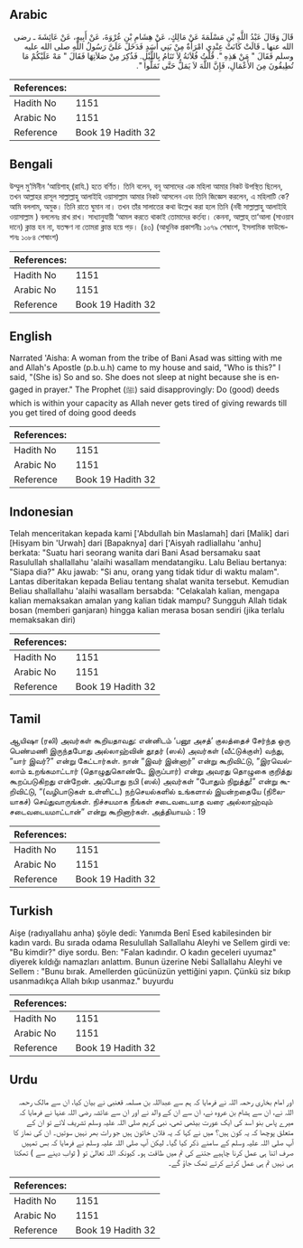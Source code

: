 ## Arabic


<div dir="rtl" lang="ar" style={{fontSize:'larger',backgroundColor:'#f8f9fa',padding:20}}>
قَالَ وَقَالَ عَبْدُ اللَّهِ بْنِ مَسْلَمَةَ عَنْ مَالِكٍ، عَنْ هِشَامِ بْنِ عُرْوَةَ، عَنْ أَبِيهِ، عَنْ عَائِشَةَ ـ رضى الله عنها ـ قَالَتْ كَانَتْ عِنْدِي امْرَأَةٌ مِنْ بَنِي أَسَدٍ فَدَخَلَ عَلَىَّ رَسُولُ اللَّهِ صلى الله عليه وسلم فَقَالَ ‏"‏ مَنْ هَذِهِ ‏"‏‏.‏ قُلْتُ فُلاَنَةُ لاَ تَنَامُ بِاللَّيْلِ‏.‏ فَذُكِرَ مِنْ صَلاَتِهَا فَقَالَ ‏"‏ مَهْ عَلَيْكُمْ مَا تُطِيقُونَ مِنَ الأَعْمَالِ، فَإِنَّ اللَّهَ لاَ يَمَلُّ حَتَّى تَمَلُّوا ‏"‏‏.‏
</div>
<div style={{backgroundColor:'#f8f9fa',padding:20, marginBottom: 10}}><table> <thead> <tr> <th>References:</th> <th></th> </tr> </thead> <tbody><tr><td>Hadith No</td><td>1151</td></tr><tr><td>Arabic No</td><td>1151</td></tr><tr><td>Reference</td><td>Book 19 Hadith 32</td></tr></tbody></table></div>

## Bengali


<div dir="ltr" lang="bn" style={{fontSize:'larger',backgroundColor:'#f8f9fa',padding:20}}>
উম্মুল মু’মিনীন ‘আয়িশাহ্ (রাযি.) হতে বর্ণিত। তিনি বলেন, বনূ আসাদের এক মহিলা আমার নিকট উপস্থিত ছিলেন, তখন আল্লাহর রাসূল সাল্লাল্লাহু আলাইহি ওয়াসাল্লাম আমার নিকট আসলেন এবং তিনি জিজ্ঞেস করলেন, এ মহিলাটি কে? আমি বললাম, অমুক। তিনি রাতে ঘুমান না। তখন তাঁর সালাতের কথা উল্লেখ করা হলে তিনি (নবী সাল্লাল্লাহু আলাইহি ওয়াসাল্লাম ) বললেনঃ রাখ রাখ। সাধ্যানুযায়ী ‘আমল করতে থাকাই তোমাদের কর্তব্য। কেননা, আল্লাহ্ তা‘আলা (সাওয়াব দানে) ক্লান্ত হন না, যতক্ষণ না তোমরা ক্লান্ত হয়ে পড়। (৪৩) (আধুনিক প্রকাশনীঃ ১০৭৯ শেষাংশ, ইসলামিক ফাউন্ডেশনঃ ১০৮৪ শেষাংশ)
</div>
<div style={{backgroundColor:'#f8f9fa',padding:20, marginBottom: 10}}><table> <thead> <tr> <th>References:</th> <th></th> </tr> </thead> <tbody><tr><td>Hadith No</td><td>1151</td></tr><tr><td>Arabic No</td><td>1151</td></tr><tr><td>Reference</td><td>Book 19 Hadith 32</td></tr></tbody></table></div>

## English


<div dir="ltr" lang="en" style={{fontSize:'larger',backgroundColor:'#f8f9fa',padding:20}}>
Narrated 'Aisha: A woman from the tribe of Bani Asad was sitting with me and Allah's Apostle (p.b.u.h) came to my house and said, "Who is this?" I said, "(She is) So and so. She does not sleep at night because she is engaged in prayer." The Prophet (ﷺ) said disapprovingly: Do (good) deeds which is within your capacity as Allah never gets tired of giving rewards till you get tired of doing good deeds
</div>
<div style={{backgroundColor:'#f8f9fa',padding:20, marginBottom: 10}}><table> <thead> <tr> <th>References:</th> <th></th> </tr> </thead> <tbody><tr><td>Hadith No</td><td>1151</td></tr><tr><td>Arabic No</td><td>1151</td></tr><tr><td>Reference</td><td>Book 19 Hadith 32</td></tr></tbody></table></div>

## Indonesian


<div dir="ltr" lang="id" style={{fontSize:'larger',backgroundColor:'#f8f9fa',padding:20}}>
Telah menceritakan kepada kami ['Abdullah bin Maslamah] dari [Malik] dari [Hisyam bin 'Urwah] dari [Bapaknya] dari ['Aisyah radliallahu 'anhu] berkata: "Suatu hari seorang wanita dari Bani Asad bersamaku saat Rasulullah shallallahu 'alaihi wasallam mendatangiku. Lalu Beliau bertanya: "Siapa dia?" Aku jawab: "Si anu, orang yang tidak tidur di waktu malam". Lantas diberitakan kepada Beliau tentang shalat wanita tersebut. Kemudian Beliau shallallahu 'alaihi wasallam bersabda: "Celakalah kalian, mengapa kalian memaksakan amalan yang kalian tidak mampu? Sungguh Allah tidak bosan (memberi ganjaran) hingga kalian merasa bosan sendiri (jika terlalu memaksakan diri)
</div>
<div style={{backgroundColor:'#f8f9fa',padding:20, marginBottom: 10}}><table> <thead> <tr> <th>References:</th> <th></th> </tr> </thead> <tbody><tr><td>Hadith No</td><td>1151</td></tr><tr><td>Arabic No</td><td>1151</td></tr><tr><td>Reference</td><td>Book 19 Hadith 32</td></tr></tbody></table></div>

## Tamil


<div dir="ltr" lang="ta" style={{fontSize:'larger',backgroundColor:'#f8f9fa',padding:20}}>
ஆயிஷா (ரலி) அவர்கள் கூறியதாவது: என்னிடம் ‘பனூ அசத்’ குலத்தைச் சேர்ந்த ஒரு பெண்மணி இருந்தபோது அல்லாஹ்வின் தூதர் (ஸல்) அவர்கள் (வீட்டுக்குள்) வந்து, “யார் இவர்?” என்று கேட்டார்கள். நான் “இவர் இன்னார்” என்று கூறிவிட்டு, “இரவெல்லாம் உறங்கமாட்டார் (தொழுதுகொண்டே இருப்பார்) என்று அவரது தொழுகை குறித்து கூறப்படுகிறது என்றேன். அப்போது நபி (ஸல்) அவர்கள் “போதும் நிறுத்து!” என்று கூறிவிட்டு, “(வழிபாடுகள் உள்ளிட்ட) நற்செயல்களில் உங்களால் இயன்றதையே (நிலையாகச்) செய்துவாருங்கள். நிச்சயமாக நீங்கள் சடைவடையாத வரை அல்லாஹ்வும் சடைவடையமாட்டான்” என்று கூறினார்கள். அத்தியாயம் : 19
</div>
<div style={{backgroundColor:'#f8f9fa',padding:20, marginBottom: 10}}><table> <thead> <tr> <th>References:</th> <th></th> </tr> </thead> <tbody><tr><td>Hadith No</td><td>1151</td></tr><tr><td>Arabic No</td><td>1151</td></tr><tr><td>Reference</td><td>Book 19 Hadith 32</td></tr></tbody></table></div>

## Turkish


<div dir="ltr" lang="tr" style={{fontSize:'larger',backgroundColor:'#f8f9fa',padding:20}}>
Aişe (radıyallahu anha) şöyle dedi: Yanımda Benî Esed kabilesinden bir kadın vardı. Bu sırada odama Resulullah Sallallahu Aleyhi ve Sellem girdi ve: "Bu kimdir?" diye sordu. Ben: "Falan kadındır. O kadın geceleri uyumaz" diyerek kıldığı namazları anlattım. Bunun üzerine Nebi Sallallahu Aleyhi ve Sellem : "Bunu bırak. Amellerden gücünüzün yettiğini yapın. Çünkü siz bıkıp usanmadıkça Allah bıkıp usanmaz." buyurdu
</div>
<div style={{backgroundColor:'#f8f9fa',padding:20, marginBottom: 10}}><table> <thead> <tr> <th>References:</th> <th></th> </tr> </thead> <tbody><tr><td>Hadith No</td><td>1151</td></tr><tr><td>Arabic No</td><td>1151</td></tr><tr><td>Reference</td><td>Book 19 Hadith 32</td></tr></tbody></table></div>

## Urdu


<div dir="rtl" lang="ur" style={{fontSize:'larger',backgroundColor:'#f8f9fa',padding:20}}>
اور امام بخاری رحمہ اللہ نے فرمایا کہ ہم سے عبداللہ بن مسلمہ قعنبی نے بیان کیا، ان سے مالک رحمہ اللہ نے، ان سے ہشام بن عروہ نے، ان سے ان کے والد نے اور ان سے عائشہ رضی اللہ عنہا نے فرمایا کہ میرے پاس بنو اسد کی ایک عورت بیٹھی تھی، نبی کریم صلی اللہ علیہ وسلم تشریف لائے تو ان کے متعلق پوچھا کہ یہ کون ہیں؟ میں نے کہا کہ یہ فلاں خاتون ہیں جو رات بھر نہیں سوتیں۔ ان کی نماز کا آپ صلی اللہ علیہ وسلم کے سامنے ذکر کیا گیا۔ لیکن آپ صلی اللہ علیہ وسلم نے فرمایا کہ بس تمہیں صرف اتنا ہی عمل کرنا چاہیے جتنے کی تم میں طاقت ہو۔ کیونکہ اللہ تعالیٰ تو ( ثواب دینے سے ) تھکتا ہی نہیں تم ہی عمل کرتے کرتے تھک جاؤ گے۔
</div>
<div style={{backgroundColor:'#f8f9fa',padding:20, marginBottom: 10}}><table> <thead> <tr> <th>References:</th> <th></th> </tr> </thead> <tbody><tr><td>Hadith No</td><td>1151</td></tr><tr><td>Arabic No</td><td>1151</td></tr><tr><td>Reference</td><td>Book 19 Hadith 32</td></tr></tbody></table></div>